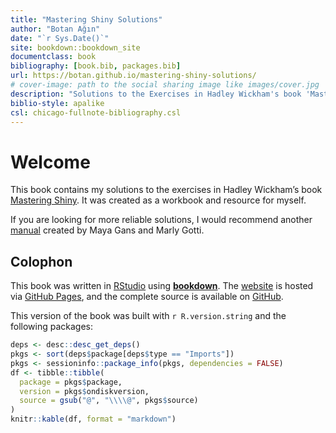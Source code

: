 ```yaml
--- 
title: "Mastering Shiny Solutions"
author: "Botan Ağın"
date: "`r Sys.Date()`"
site: bookdown::bookdown_site
documentclass: book
bibliography: [book.bib, packages.bib]
url: https://botan.github.io/mastering-shiny-solutions/
# cover-image: path to the social sharing image like images/cover.jpg
description: "Solutions to the Exercises in Hadley Wickham's book 'Mastering Shiny'"
biblio-style: apalike
csl: chicago-fullnote-bibliography.csl
---
```


# Welcome {-}

This book contains my solutions to the exercises in Hadley Wickham’s book [Mastering Shiny](https://mastering-shiny.org/index.html). It was created as a workbook and resource for myself. 

If you are looking for more reliable solutions, I would recommend another [manual](https://mastering-shiny-solutions.org/) created by Maya Gans and Marly Gotti.

## Colophon {-}

This book was written in [RStudio](http://www.rstudio.com/ide/) using [**bookdown**](http://bookdown.org/). The [website](https://botan.github.io/mastering-shiny-solutions/) is hosted via [GitHub Pages](https://pages.github.com/), and the complete source is available on [GitHub](https://github.com/botan/mastering-shiny-solutions).

This version of the book was built with `r R.version.string` and the following packages:

```r
deps <- desc::desc_get_deps()
pkgs <- sort(deps$package[deps$type == "Imports"])
pkgs <- sessioninfo::package_info(pkgs, dependencies = FALSE)
df <- tibble::tibble(
  package = pkgs$package,
  version = pkgs$ondiskversion,
  source = gsub("@", "\\\\@", pkgs$source)
)
knitr::kable(df, format = "markdown")
```